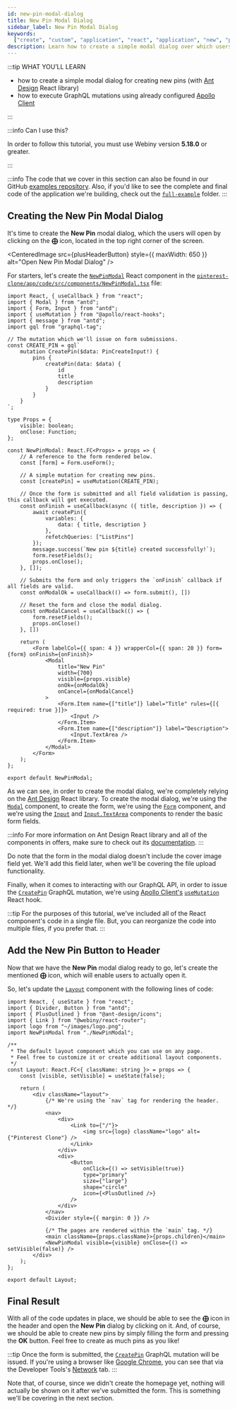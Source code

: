 ```yaml
---
id: new-pin-modal-dialog
title: New Pin Modal Dialog
sidebar_label: New Pin Modal Dialog
keywords:
  ["create", "custom", "application", "react", "application", "new", "pin", "modal", "dialog"]
description: Learn how to create a simple modal dialog over which users can create new pins.
---
```



:::tip WHAT YOU’LL LEARN

- how to create a simple modal dialog for creating new pins (with [Ant Design](https://ant.design/docs/react/introduce) React library)
- how to execute GraphQL mutations using already configured [Apollo Client](https://www.apollographql.com/docs/react/v2)

:::

:::info Can I use this?

In order to follow this tutorial, you must use Webiny version **5.18.0** or greater.

:::

:::info
The code that we cover in this section can also be found in our GitHub [examples repository](https://github.com/webiny/webiny-examples/tree/master/create-custom-application/04-react-application/03-new-pin-modal-dialog). Also, if you'd like to see the complete and final code of the application we're building, check out the [`full-example`](https://github.com/webiny/webiny-examples/tree/master/create-custom-application/full-example) folder.
:::

## Creating the New Pin Modal Dialog

It's time to create the **New Pin** modal dialog, which the users will open by clicking on the **&#10753;** icon, located in the top right corner of the screen.

<CenteredImage src={plusHeaderButton} style={{ maxWidth: 650 }} alt="Open New Pin Modal Dialog" />

For starters, let's create the [`NewPinModal`](https://github.com/webiny/webiny-examples/blob/master/create-custom-application/04-react-application/03-new-pin-modal-dialog/pinterest-clone/app/code/src/components/NewPinModal.tsx#L26) React component in the [`pinterest-clone/app/code/src/components/NewPinModal.tsx`](https://github.com/webiny/webiny-examples/blob/master/create-custom-application/04-react-application/03-new-pin-modal-dialog/pinterest-clone/app/code/src/components/NewPinModal.tsx) file:

```tsx title="pinterest-clone/app/code/src/components/NewPinModal.tsx"
import React, { useCallback } from "react";
import { Modal } from "antd";
import { Form, Input } from "antd";
import { useMutation } from "@apollo/react-hooks";
import { message } from "antd";
import gql from "graphql-tag";

// The mutation which we'll issue on form submissions.
const CREATE_PIN = gql`
    mutation CreatePin($data: PinCreateInput!) {
        pins {
            createPin(data: $data) {
                id
                title
                description
            }
        }
    }
`;

type Props = {
    visible: boolean;
    onClose: Function;
};

const NewPinModal: React.FC<Props> = props => {
    // A reference to the form rendered below.
    const [form] = Form.useForm();

    // A simple mutation for creating new pins.
    const [createPin] = useMutation(CREATE_PIN);

    // Once the form is submitted and all field validation is passing, this callback will get executed.
    const onFinish = useCallback(async ({ title, description }) => {
        await createPin({
            variables: {
                data: { title, description }
            },
            refetchQueries: ["ListPins"]
        });
        message.success(`New pin ${title} created successfully!`);
        form.resetFields();
        props.onClose();
    }, []);

    // Submits the form and only triggers the `onFinish` callback if all fields are valid.
    const onModalOk = useCallback(() => form.submit(), [])

    // Reset the form and close the modal dialog.
    const onModalCancel = useCallback(() => {
        form.resetFields();
        props.onClose()
    }, [])

    return (
        <Form labelCol={{ span: 4 }} wrapperCol={{ span: 20 }} form={form} onFinish={onFinish}>
            <Modal
                title="New Pin"
                width={700}
                visible={props.visible}
                onOk={onModalOk}
                onCancel={onModalCancel}
            >
                <Form.Item name={["title"]} label="Title" rules={[{ required: true }]}>
                    <Input />
                </Form.Item>
                <Form.Item name={["description"]} label="Description">
                    <Input.TextArea />
                </Form.Item>
            </Modal>
        </Form>
    );
};

export default NewPinModal;

```

As we can see, in order to create the modal dialog, we're completely relying on the [Ant Design](https://ant.design/docs/react/introduce) React library. To create the modal dialog, we're using the [`Modal`](https://ant.design/components/modal/) component, to create the form, we're using the [`Form`](https://ant.design/components/form/) component, and we're using the [`Input`](https://ant.design/components/input/) and [`Input.TextArea`](https://ant.design/components/input/#components-input-demo-textarea) components to render the basic form fields.

:::info
For more information on Ant Design React library and all of the components in offers, make sure to check out its [documentation](https://ant.design/docs/react/introduce).
:::

Do note that the form in the modal dialog doesn't include the cover image field yet. We'll add this field later, when we'll be covering the file upload functionality.

Finally, when it comes to interacting with our GraphQL API, in order to issue the [`CreatePin`](https://github.com/webiny/webiny-examples/blob/master/create-custom-application/04-react-application/03-new-pin-modal-dialog/pinterest-clone/app/code/src/components/NewPinModal.tsx#L9) GraphQL mutation, we're using [Apollo Client's](https://www.apollographql.com/docs/react/v2) [`useMutation`](https://www.apollographql.com/docs/react/v2/data/mutations/#executing-a-mutation) React hook.

:::tip
For the purposes of this tutorial, we've included all of the React component's code in a single file. But, you can reorganize the code into multiple files, if you prefer that.
:::

## Add the New Pin Button to Header

Now that we have the **New Pin** modal dialog ready to go, let's create the mentioned **&#10753;** icon, which will enable users to actually open it.

So, let's update the [`Layout`](https://github.com/webiny/webiny-examples/blob/master/create-custom-application/04-react-application/03-new-pin-modal-dialog/pinterest-clone/app/code/src/components/Layout.tsx#L12) component with the following lines of code:

```tsx title="pinterest-clone/app/code/src/components/Layout.tsx" {1,2,3,6,13,24-32,38}
import React, { useState } from "react";
import { Divider, Button } from "antd";
import { PlusOutlined } from "@ant-design/icons";
import { Link } from "@webiny/react-router";
import logo from "~/images/logo.png";
import NewPinModal from "./NewPinModal";

/**
 * The default layout component which you can use on any page.
 * Feel free to customize it or create additional layout components.
 */
const Layout: React.FC<{ className: string }> = props => {
    const [visible, setVisible] = useState(false);

    return (
        <div className="layout">
            {/* We're using the `nav` tag for rendering the header. */}
            <nav>
                <div>
                    <Link to={"/"}>
                        <img src={logo} className="logo" alt={"Pinterest Clone"} />
                    </Link>
                </div>
                <div>
                    <Button
                        onClick={() => setVisible(true)}
                        type="primary"
                        size={"large"}
                        shape="circle"
                        icon={<PlusOutlined />}
                    />
                </div>
            </nav>
            <Divider style={{ margin: 0 }} />

            {/* The pages are rendered within the `main` tag. */}
            <main className={props.className}>{props.children}</main>
            <NewPinModal visible={visible} onClose={() => setVisible(false)} />
        </div>
    );
};

export default Layout;
```

## Final Result

With all of the code updates in place, we should be able to see the **&#10753;** icon in the header and open the **New Pin** dialog by clicking on it. And, of course, we should be able to create new pins by simply filling the form and pressing the **OK** button. Feel free to create as much pins as you like!

<CenteredImage src={newPinModalDialog} alt="New Pin Modal Dialog" />

:::tip
Once the form is submitted, the [`CreatePin`](https://github.com/webiny/webiny-examples/blob/master/create-custom-application/04-react-application/03-new-pin-modal-dialog/pinterest-clone/app/code/src/components/NewPinModal.tsx#L9) GraphQL mutation will be issued. If you're using a browser like [Google Chrome](https://www.google.com/chrome/index.html), you can see that via the Developer Tools's [Network](https://developer.chrome.com/docs/devtools/network/) tab.
:::

Note that, of course, since we didn't create the homepage yet, nothing will actually be shown on it after we've submitted the form. This is something we'll be covering in the next section.

